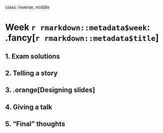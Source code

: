 
class: inverse, middle

# Week `r rmarkdown::metadata$week`: .fancy[`r rmarkdown::metadata$title`]

## 1. Exam solutions
## 2. Telling a story
## 3. .orange[Designing slides]
## 4. Giving a talk
## 5. "Final" thoughts
